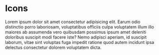 
<Meta title='Platform/Icons' />

# Icons

Lorem ipsum dolor sit amet consectetur adipisicing elit. Earum odio distinctio porro laboriosam, voluptatibus officiis culpa voluptatem illum illo maiores ab assumenda vero quibusdam possimus ipsum amet deleniti doloribus suscipit modi facere iste? Nemo adipisci aperiam, id suscipit laborum, vitae sint voluptas fuga impedit ratione quod autem incidunt ipsa delectus consectetur dolorem voluptatem dicta.
